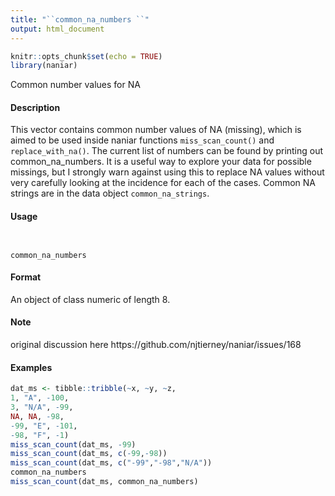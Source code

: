 ---
title: "``common_na_numbers ``"
output: html_document
---

```{r setup, include=FALSE}
knitr::opts_chunk$set(echo = TRUE)
library(naniar)
```

Common number values for NA

####  Description 

This vector contains common number values of NA (missing), which is aimed to be used inside naniar
functions ``miss_scan_count()`` and ``replace_with_na()``. The current list of numbers can be
found by printing out common_na_numbers. It is a useful way to explore your data for possible missings,
but I strongly warn against using this to replace NA values without very carefully looking at
the incidence for each of the cases. Common NA strings are in the data object ``common_na_strings``.

####  Usage 
<pre><code>

common_na_numbers
</code></pre>

#### Format
An object of class numeric of length 8.

#### Note
original discussion here https://github.com/njtierney/naniar/issues/168

#### Examples 
```{r}

dat_ms <- tibble::tribble(~x, ~y, ~z,
1, "A", -100,
3, "N/A", -99,
NA, NA, -98,
-99, "E", -101,
-98, "F", -1)
miss_scan_count(dat_ms, -99)
miss_scan_count(dat_ms, c(-99,-98))
miss_scan_count(dat_ms, c("-99","-98","N/A"))
common_na_numbers
miss_scan_count(dat_ms, common_na_numbers)
```
